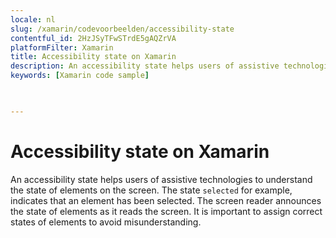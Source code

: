 ```yaml
---
locale: nl
slug: /xamarin/codevoorbeelden/accessibility-state
contentful_id: 2HzJSyTFwSTrdE5gAQZrVA
platformFilter: Xamarin
title: Accessibility state on Xamarin
description: An accessibility state helps users of assistive technologies to understand the state of elements on the screen.
keywords: [Xamarin code sample]


	
---
```


# Accessibility state on Xamarin

An accessibility state helps users of assistive technologies to understand the state of elements on the screen. The state `selected` for example, indicates that an element has been selected. The screen reader announces the state of elements as it reads the screen. It is important to assign correct states of elements to avoid misunderstanding.

<CodeSample id="accessibility-state" locale="nl" platform="xamarin"/>